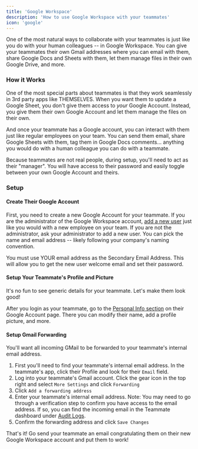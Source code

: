 ```yaml
---
title: 'Google Workspace'
description: 'How to use Google Workspace with your teammates'
icon: 'google'
---
```


One of the most natural ways to collaborate with your teammates is just like you do with your human colleagues -- in Google Workspace.
You can give your teammates their own Gmail addresses where you can email with them, share Google Docs and Sheets with them, let them manage files in their own Google Drive, and more.

### How it Works

One of the most special parts about teammates is that they work seamlessly in 3rd party apps like THEMSELVES.
When you want them to update a Google Sheet, you don't give them access to _your_ Google Account. Instead, you give them their own Google Account and let them manage the files on their own.

And once your teammate has a Google account, you can interact with them just like regular employees on your team. 
You can send them email, share Google Sheets with them, tag them in Google Docs comments... anything you would do with a human colleague you can do with a teammate.

<Tip>
Because teammates are not real people, during setup, you'll need to act as their "manager". You will have access to their password and easily toggle between your own Google Account and theirs.
</Tip>

### Setup

#### Create Their Google Account

First, you need to create a new Google Account for your teammate. If you are the administrator of the Google Workspace account, [add a new user](https://support.google.com/a/answer/33310?hl=en&co=DASHER._Family%3DDomain-verified) just like you would with a new employee on your team.
If you are not the administrator, ask your administrator to add a new user. You can pick the name and email address -- likely following your company's naming convention.

<Note>
You must use YOUR email address as the Secondary Email Address. This will allow you to get the new user welcome email and set their password.
</Note>

#### Setup Your Teammate's Profile and Picture

It's no fun to see generic details for your teammate. Let's make them look good!

After you login as your teammate, go to the [Personal Info section](https://myaccount.google.com/u/1/personal-info) on their Google Account page. 
There you can modify their name, add a profile picture, and more.

#### Setup Gmail Forwarding

You'll want all incoming GMail to be forwarded to your teammate's internal email address.

1. First you'll need to find your teammate's internal email address. In the teammate's app, click their Profile and look for their `Email` field.
1. Log into your teammate's Gmail account. Click the gear icon in the top right and select `More Settings` and click `Forwarding`
1. Click `Add a forwarding address`
1. Enter your teammate's internal email address. Note: You may need to go through a verification step to confirm you have access to the email address. If so, you can find the incoming email in the Teammate dashboard under [Audit Logs](https://app.teammates.work/audits).
1. Confirm the forwarding address and click `Save Changes`



That's it! Go send your teammate an email congratulating them on their new Google Workspace account and put them to work!



